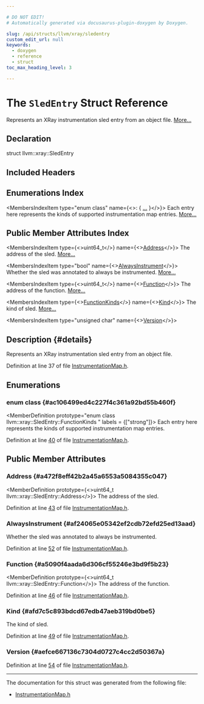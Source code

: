 ```yaml
---

# DO NOT EDIT!
# Automatically generated via docusaurus-plugin-doxygen by Doxygen.

slug: /api/structs/llvm/xray/sledentry
custom_edit_url: null
keywords:
  - doxygen
  - reference
  - struct
toc_max_heading_level: 3

---
```





# The `SledEntry` Struct Reference

<DoxygenPage pluginConfig={pluginConfig}>

Represents an XRay instrumentation sled entry from an object file. <a href="#details">More...</a>

## Declaration

<CodeBlock>struct llvm::xray::SledEntry</CodeBlock>

## Included Headers

<IncludesList>
<IncludesListItem
  filePath="llvm/XRay/InstrumentationMap.h"
  permalink="/docs/api/files/include/include/llvm/include/llvm/xray/instrumentationmap-h"
  isLocal="true" />
</IncludesList>

## Enumerations Index

<MembersIndex>

<MembersIndexItem
  type="enum class"
  name={<>:  &#123; <a href="#ac106499ed4c227f4c361a92bd55b460f">...</a> &#125;</>}>
Each entry here represents the kinds of supported instrumentation map entries. <a href="#ac106499ed4c227f4c361a92bd55b460f">More...</a>
</MembersIndexItem>

</MembersIndex>

## Public Member Attributes Index

<MembersIndex>

<MembersIndexItem
  type={<>uint64&#95;t</>}
  name={<><a href="#a472f8eff42b2a45a6553a5084355c047">Address</a></>}>
The address of the sled. <a href="#a472f8eff42b2a45a6553a5084355c047">More...</a>
</MembersIndexItem>

<MembersIndexItem
  type="bool"
  name={<><a href="#af24065e05342ef2cdb72efd25ed13aad">AlwaysInstrument</a></>}>
Whether the sled was annotated to always be instrumented. <a href="#af24065e05342ef2cdb72efd25ed13aad">More...</a>
</MembersIndexItem>

<MembersIndexItem
  type={<>uint64&#95;t</>}
  name={<><a href="#a5090f4aada6d306cf55246e3bd9f5b23">Function</a></>}>
The address of the function. <a href="#a5090f4aada6d306cf55246e3bd9f5b23">More...</a>
</MembersIndexItem>

<MembersIndexItem
  type={<><a href="#ac106499ed4c227f4c361a92bd55b460f">FunctionKinds</a></>}
  name={<><a href="#afd7c5c893bdcd67edb47aeb319bd0be5">Kind</a></>}>
The kind of sled. <a href="#afd7c5c893bdcd67edb47aeb319bd0be5">More...</a>
</MembersIndexItem>

<MembersIndexItem
  type="unsigned char"
  name={<><a href="#aefce667136c7304d0727c4cc2d50367a">Version</a></>}>
</MembersIndexItem>

</MembersIndex>

## Description {#details}

Represents an XRay instrumentation sled entry from an object file.

Definition at line 37 of file <a href="/docs/api/files/include/include/llvm/include/llvm/xray/instrumentationmap-h">InstrumentationMap.h</a>.

<SectionDefinition>

## Enumerations

### enum class  {#ac106499ed4c227f4c361a92bd55b460f}

<MemberDefinition
  prototype="enum class llvm::xray::SledEntry::FunctionKinds "
 labels = {["strong"]}>
Each entry here represents the kinds of supported instrumentation map entries.

<EnumerationList title="Enumeration values">

<Link id="ac106499ed4c227f4c361a92bd55b460fa5d5fa847ba846e56023955fb50c7f803" />
<EnumerationListItem name="ENTRY">

</EnumerationListItem>

<Link id="ac106499ed4c227f4c361a92bd55b460faa42b2fb0e720a080e79a92f4ca97d927" />
<EnumerationListItem name="EXIT">

</EnumerationListItem>

<Link id="ac106499ed4c227f4c361a92bd55b460fa026ba6d3d7dd81197fee244bb8c7fc6d" />
<EnumerationListItem name="TAIL">

</EnumerationListItem>

<Link id="ac106499ed4c227f4c361a92bd55b460fa155a5209683ae7cbddfffaa817f4f35f" />
<EnumerationListItem name="LOG_ARGS_ENTER">

</EnumerationListItem>

<Link id="ac106499ed4c227f4c361a92bd55b460fa624782357b787994e7624c941d945a0b" />
<EnumerationListItem name="CUSTOM_EVENT">

</EnumerationListItem>

</EnumerationList>

Definition at line <a href="/docs/api/files/include/include/llvm/include/llvm/xray/instrumentationmap-h/#l00040">40</a> of file <a href="/docs/api/files/include/include/llvm/include/llvm/xray/instrumentationmap-h">InstrumentationMap.h</a>.
</MemberDefinition>

</SectionDefinition>

<SectionDefinition>

## Public Member Attributes

### Address {#a472f8eff42b2a45a6553a5084355c047}

<MemberDefinition
  prototype={<>uint64&#95;t llvm::xray::SledEntry::Address</>}>
The address of the sled.

Definition at line <a href="/docs/api/files/include/include/llvm/include/llvm/xray/instrumentationmap-h/#l00043">43</a> of file <a href="/docs/api/files/include/include/llvm/include/llvm/xray/instrumentationmap-h">InstrumentationMap.h</a>.
</MemberDefinition>

### AlwaysInstrument {#af24065e05342ef2cdb72efd25ed13aad}

<MemberDefinition
  prototype="bool llvm::xray::SledEntry::AlwaysInstrument">
Whether the sled was annotated to always be instrumented.

Definition at line <a href="/docs/api/files/include/include/llvm/include/llvm/xray/instrumentationmap-h/#l00052">52</a> of file <a href="/docs/api/files/include/include/llvm/include/llvm/xray/instrumentationmap-h">InstrumentationMap.h</a>.
</MemberDefinition>

### Function {#a5090f4aada6d306cf55246e3bd9f5b23}

<MemberDefinition
  prototype={<>uint64&#95;t llvm::xray::SledEntry::Function</>}>
The address of the function.

Definition at line <a href="/docs/api/files/include/include/llvm/include/llvm/xray/instrumentationmap-h/#l00046">46</a> of file <a href="/docs/api/files/include/include/llvm/include/llvm/xray/instrumentationmap-h">InstrumentationMap.h</a>.
</MemberDefinition>

### Kind {#afd7c5c893bdcd67edb47aeb319bd0be5}

<MemberDefinition
  prototype="FunctionKinds llvm::xray::SledEntry::Kind">
The kind of sled.

Definition at line <a href="/docs/api/files/include/include/llvm/include/llvm/xray/instrumentationmap-h/#l00049">49</a> of file <a href="/docs/api/files/include/include/llvm/include/llvm/xray/instrumentationmap-h">InstrumentationMap.h</a>.
</MemberDefinition>

### Version {#aefce667136c7304d0727c4cc2d50367a}

<MemberDefinition
  prototype="unsigned char llvm::xray::SledEntry::Version">

Definition at line <a href="/docs/api/files/include/include/llvm/include/llvm/xray/instrumentationmap-h/#l00054">54</a> of file <a href="/docs/api/files/include/include/llvm/include/llvm/xray/instrumentationmap-h">InstrumentationMap.h</a>.
</MemberDefinition>

</SectionDefinition>

<hr/>

The documentation for this struct was generated from the following file:

<ul>
<li><a href="/docs/api/files/include/include/llvm/include/llvm/xray/instrumentationmap-h">InstrumentationMap.h</a></li>
</ul>

</DoxygenPage>
